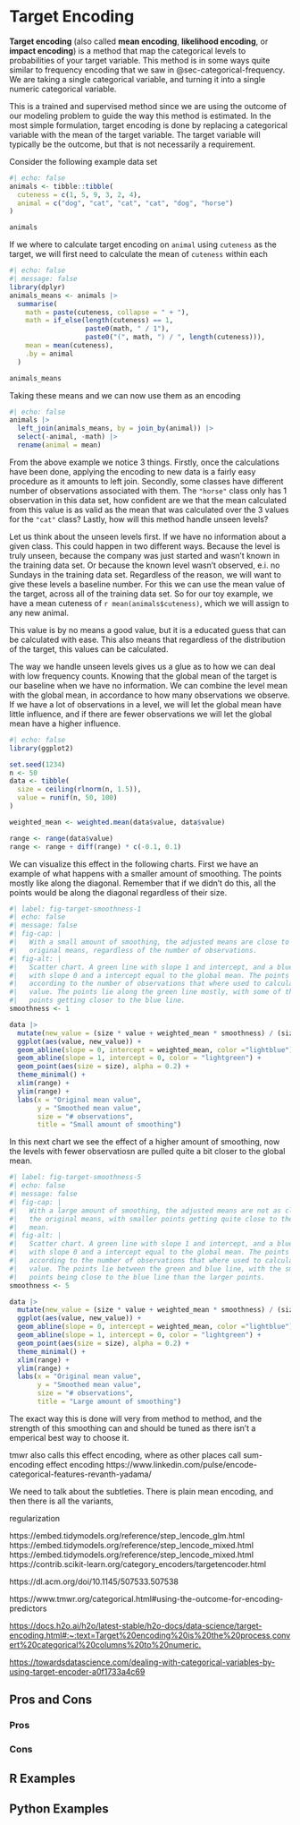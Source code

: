# Target Encoding {#sec-target-encoding}

**Target encoding** (also called **mean encoding**, **likelihood encoding**, or **impact encoding**) is a method that map the categorical levels to probabilities of your target variable. This method is in some ways quite similar to frequency encoding that we saw in @sec-categorical-frequency. We are taking a single categorical variable, and turning it into a single numeric categorical variable.

This is a trained and supervised method since we are using the outcome of our modeling problem to guide the way this method is estimated. In the most simple formulation, target encoding is done by replacing a categorical variable with the mean of the target variable. The target variable will typically be the outcome, but that is not necessarily a requirement.

Consider the following example data set

```r
#| echo: false
animals <- tibble::tibble(
  cuteness = c(1, 5, 9, 3, 2, 4),
  animal = c("dog", "cat", "cat", "cat", "dog", "horse")
)

animals
```

If we where to calculate target encoding on `animal` using `cuteness` as the target, we will first need to calculate the mean of `cuteness` within each

```r
#| echo: false
#| message: false
library(dplyr)
animals_means <- animals |>
  summarise(
    math = paste(cuteness, collapse = " + "),
    math = if_else(length(cuteness) == 1, 
                   paste0(math, " / 1"), 
                   paste0("(", math, ") / ", length(cuteness))),
    mean = mean(cuteness), 
    .by = animal
  )

animals_means
```

Taking these means and we can now use them as an encoding

```r
#| echo: false
animals |>
  left_join(animals_means, by = join_by(animal)) |>
  select(-animal, -math) |>
  rename(animal = mean)
```

From the above example we notice 3 things. Firstly, once the calculations have been done, applying the encoding to new data is a fairly easy procedure as it amounts to left join. Secondly, some classes have different number of observations associated with them. The `"horse"` class only has 1 observation in this data set, how confident are we that the mean calculated from this value is as valid as the mean that was calculated over the 3 values for the `"cat"` class? Lastly, how will this method handle unseen levels?

Let us think about the unseen levels first. If we have no information about a given class. This could happen in two different ways. Because the level is truly unseen, because the company was just started and wasn't known in the training data set. Or because the known level wasn't observed, e.i. no Sundays in the training data set. Regardless of the reason, we will want to give these levels a baseline number. For this we can use the mean value of the target, across all of the training data set. So for our toy example, we have a mean cuteness of `r mean(animals$cuteness)`, which we will assign to any new animal.

This value is by no means a good value, but it is a educated guess that can be calculated with ease. This also means that regardless of the distribution of the target, this values can be calculated.

The way we handle unseen levels gives us a glue as to how we can deal with low frequency counts. Knowing that the global mean of the target is our baseline when we have no information. We can combine the level mean with the global mean, in accordance to how many observations we observe. If we have a lot of observations in a level, we will let the global mean have little influence, and if there are fewer observations we will let the global mean have a higher influence.

```r
#| echo: false
library(ggplot2)

set.seed(1234)
n <- 50
data <- tibble(
  size = ceiling(rlnorm(n, 1.5)),
  value = runif(n, 50, 100)
)

weighted_mean <- weighted.mean(data$value, data$value)

range <- range(data$value) 
range <- range + diff(range) * c(-0.1, 0.1)
```

We can visualize this effect in the following charts. First we have an example of what happens with a smaller amount of smoothing. The points mostly like along the diagonal. Remember that if we didn't do this, all the points would be along the diagonal regardless of their size.

```r
#| label: fig-target-smoothness-1
#| echo: false
#| message: false
#| fig-cap: |
#|   With a small amount of smoothing, the adjusted means are close to the 
#|   original means, regardless of the number of observations.
#| fig-alt: |
#|   Scatter chart. A green line with slope 1 and intercept, and a blue line 
#|   with slope 0 and a intercept equal to the global mean. The points are sized
#|   according to the number of observations that where used to calculate the 
#|   value. The points lie along the green line mostly, with some of the smaller
#|   points getting closer to the blue line.
smoothness <- 1

data |>
  mutate(new_value = (size * value + weighted_mean * smoothness) / (size + smoothness)) |>
  ggplot(aes(value, new_value)) +
  geom_abline(slope = 0, intercept = weighted_mean, color ="lightblue") +
  geom_abline(slope = 1, intercept = 0, color = "lightgreen") +
  geom_point(aes(size = size), alpha = 0.2) +
  theme_minimal() +
  xlim(range) +
  ylim(range) +
  labs(x = "Original mean value",
       y = "Smoothed mean value",
       size = "# observations",
       title = "Small amount of smoothing")
```

In this next chart we see the effect of a higher amount of smoothing, now the levels with fewer observatiosn are pulled quite a bit closer to the global mean.

```r
#| label: fig-target-smoothness-5
#| echo: false
#| message: false
#| fig-cap: |
#|   With a large amount of smoothing, the adjusted means are not as close to
#|   the original means, with smaller points getting quite close to the global
#|   mean.
#| fig-alt: |
#|   Scatter chart. A green line with slope 1 and intercept, and a blue line 
#|   with slope 0 and a intercept equal to the global mean. The points are sized
#|   according to the number of observations that where used to calculate the 
#|   value. The points lie between the green and blue line, with the smaller
#|   points being close to the blue line than the larger points.
smoothness <- 5

data |>
  mutate(new_value = (size * value + weighted_mean * smoothness) / (size + smoothness)) |>
  ggplot(aes(value, new_value)) +
  geom_abline(slope = 0, intercept = weighted_mean, color ="lightblue") +
  geom_abline(slope = 1, intercept = 0, color = "lightgreen") +
  geom_point(aes(size = size), alpha = 0.2) +
  theme_minimal() +
  xlim(range) +
  ylim(range) +
  labs(x = "Original mean value",
       y = "Smoothed mean value",
       size = "# observations",
       title = "Large amount of smoothing")
```

The exact way this is done will very from method to method, and the strength of this smoothing can and should be tuned as there isn't a emperical best way to choose it. 

tmwr also calls this effect encoding, where as other places call sum-encoding effect encoding https://www.linkedin.com/pulse/encode-categorical-features-revanth-yadama/

We need to talk about the subtleties. There is plain mean encoding, and then there is all the variants,

regularization

https://embed.tidymodels.org/reference/step_lencode_glm.html https://embed.tidymodels.org/reference/step_lencode_mixed.html https://embed.tidymodels.org/reference/step_lencode_mixed.html https://contrib.scikit-learn.org/category_encoders/targetencoder.html

https://dl.acm.org/doi/10.1145/507533.507538

https://www.tmwr.org/categorical.html#using-the-outcome-for-encoding-predictors

<https://docs.h2o.ai/h2o/latest-stable/h2o-docs/data-science/target-encoding.html#:~:text=Target%20encoding%20is%20the%20process,convert%20categorical%20columns%20to%20numeric.>

<https://towardsdatascience.com/dealing-with-categorical-variables-by-using-target-encoder-a0f1733a4c69>

## Pros and Cons

### Pros

### Cons

## R Examples

## Python Examples
